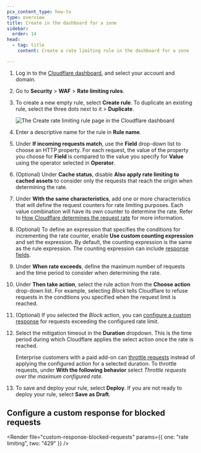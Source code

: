 ```yaml
---
pcx_content_type: how-to
type: overview
title: Create in the dashboard for a zone
sidebar:
  order: 14
head:
  - tag: title
    content: Create a rate limiting rule in the dashboard for a zone

---
```



1. Log in to the [Cloudflare dashboard](https://dash.cloudflare.com/), and select your account and domain.

2. Go to **Security** > **WAF** > **Rate limiting rules**.

3. To create a new empty rule, select **Create rule**. To duplicate an existing rule, select the three dots next to it > **Duplicate**.

   ![The Create rate limiting rule page in the Cloudflare dashboard](~/assets/images/waf/custom-rules/rate-limiting-create.png)

4. Enter a descriptive name for the rule in **Rule name**.

5. Under **If incoming requests match**, use the **Field** drop-down list to choose an HTTP property. For each request, the value of the property you choose for **Field** is compared to the value you specify for **Value** using the operator selected in **Operator**.

6. (Optional) Under **Cache status**, disable **Also apply rate limiting to cached assets** to consider only the requests that reach the origin when determining the rate.

7. Under **With the same characteristics**, add one or more characteristics that will define the request counters for rate limiting purposes. Each value combination will have its own counter to determine the rate. Refer to [How Cloudflare determines the request rate](/waf/rate-limiting-rules/request-rate/) for more information.

8. (Optional) To define an expression that specifies the conditions for incrementing the rate counter, enable **Use custom counting expression** and set the expression. By default, the counting expression is the same as the rule expression. The counting expression can include [response fields](/ruleset-engine/rules-language/fields/#http-response-fields).

9. Under **When rate exceeds**, define the maximum number of requests and the time period to consider when determining the rate.

10. Under **Then take action**, select the rule action from the **Choose action** drop-down list. For example, selecting *Block* tells Cloudflare to refuse requests in the conditions you specified when the request limit is reached.

11. (Optional) If you selected the *Block* action, you can [configure a custom response](#configure-a-custom-response-for-blocked-requests) for requests exceeding the configured rate limit.

12. Select the mitigation timeout in the **Duration** dropdown. This is the time period during which Cloudflare applies the select action once the rate is reached.

    Enterprise customers with a paid add-on can [throttle requests](/waf/rate-limiting-rules/parameters/#with-the-following-behavior) instead of applying the configured action for a selected duration. To throttle requests, under **With the following behavior** select *Throttle requests over the maximum configured rate*.

13. To save and deploy your rule, select **Deploy**. If you are not ready to deploy your rule, select **Save as Draft**.

## Configure a custom response for blocked requests

<Render file="custom-response-blocked-requests" params={{ one: "rate limiting", two: "429" }} />
